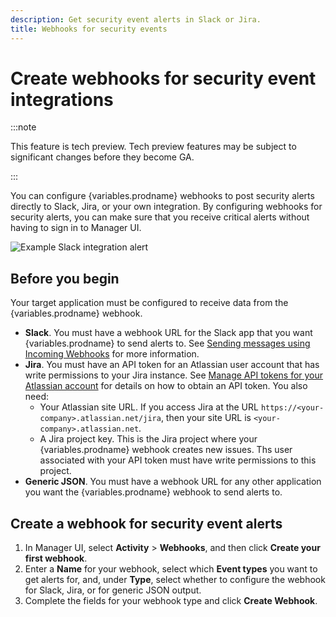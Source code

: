 ```yaml
---
description: Get security event alerts in Slack or Jira.
title: Webhooks for security events
---
```



# Create webhooks for security event integrations

:::note

This feature is tech preview. Tech preview features may be subject to significant changes before they become GA.

:::

You can configure {variables.prodname} webhooks to post security alerts directly to Slack, Jira, or your own integration.
By configuring webhooks for security alerts, you can make sure that you receive critical alerts without having to sign in to Manager UI.

![Example Slack integration alert](/img/calico-enterprise/slack-integration.jpg "Example Slack integration alert")

## Before you begin

Your target application must be configured to receive data from the {variables.prodname} webhook.

* **Slack**. You must have a webhook URL for the Slack app that you want {variables.prodname} to send alerts to.
See [Sending messages using Incoming Webhooks](https://api.slack.com/messaging/webhooks) for more information.
* **Jira**. You must have an API token for an Atlassian user account that has write permissions to your Jira instance.
  See [Manage API tokens for your Atlassian account](https://support.atlassian.com/atlassian-account/docs/manage-api-tokens-for-your-atlassian-account/) for details on how to obtain an API token.
  You also need:
  * Your Atlassian site URL. If you access Jira at the URL `https://<your-company>.atlassian.net/jira`, then your site URL is `<your-company>.atlassian.net`.
  * A Jira project key. This is the Jira project where your {variables.prodname} webhook creates new issues. Ths user associated with your API token must have write permissions to this project.
* **Generic JSON**. You must have a webhook URL for any other application you want the {variables.prodname} webhook to send alerts to.

## Create a webhook for security event alerts

1. In Manager UI, select **Activity** > **Webhooks**, and then click **Create your first webhook**.
2. Enter a **Name** for your webhook, select which **Event types** you want to get alerts for, and, under **Type**, select whether to configure the webhook for Slack, Jira, or for generic JSON output.
3. Complete the fields for your webhook type and click **Create Webhook**.

